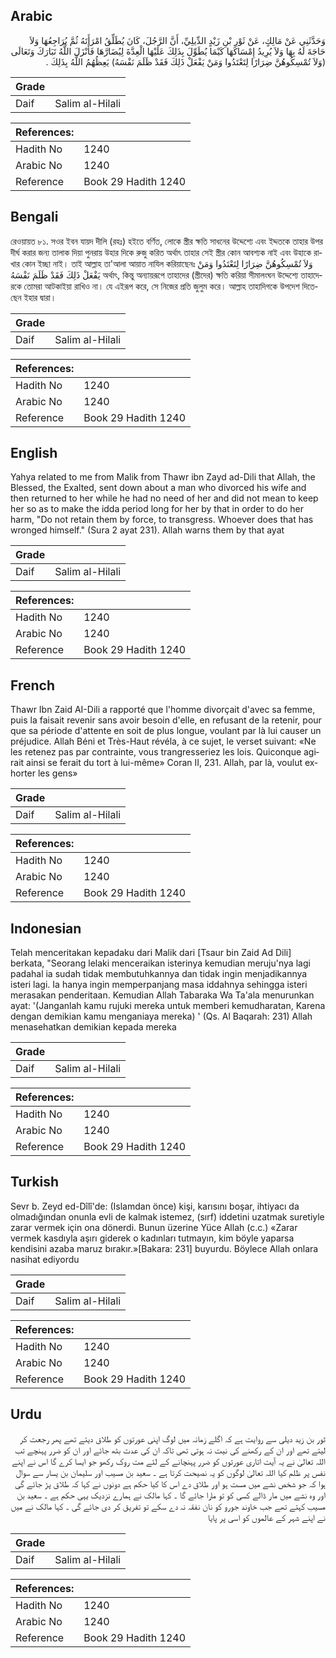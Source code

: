 ## Arabic


<div dir="rtl" lang="ar" style={{fontSize:'larger',backgroundColor:'#f8f9fa',padding:20}}>
وَحَدَّثَنِي عَنْ مَالِكٍ، عَنْ ثَوْرِ بْنِ زَيْدٍ الدِّيلِيِّ، أَنَّ الرَّجُلَ، كَانَ يُطَلِّقُ امْرَأَتَهُ ثُمَّ يُرَاجِعُهَا وَلاَ حَاجَةَ لَهُ بِهَا وَلاَ يُرِيدُ إِمْسَاكَهَا كَيْمَا يُطَوِّلَ بِذَلِكَ عَلَيْهَا الْعِدَّةَ لِيُضَارَّهَا فَأَنْزَلَ اللَّهُ تَبَارَكَ وَتَعَالَى ‏(‏وَلاَ تُمْسِكُوهُنَّ ضِرَارًا لِتَعْتَدُوا وَمَنْ يَفْعَلْ ذَلِكَ فَقَدْ ظَلَمَ نَفْسَهُ‏)‏ يَعِظُهُمُ اللَّهُ بِذَلِكَ ‏.‏
</div>
<div style={{backgroundColor:'#f8f9fa',padding:20, marginBottom: 10}}><table> <thead> <tr> <th>Grade</th> <th></th> </tr> </thead> <tbody> <tr><td>Daif</td><td>Salim al-Hilali</td></tr></tbody></table><table> <thead> <tr> <th>References:</th> <th></th> </tr> </thead> <tbody><tr><td>Hadith No</td><td>1240</td></tr><tr><td>Arabic No</td><td>1240</td></tr><tr><td>Reference</td><td>Book 29 Hadith 1240</td></tr></tbody></table></div>

## Bengali


<div dir="ltr" lang="bn" style={{fontSize:'larger',backgroundColor:'#f8f9fa',padding:20}}>
রেওয়ায়ত ৮১. সওর ইবন যায়দ দীলি (রহঃ) হইতে বর্ণিত, লোকে স্ত্রীর ক্ষতি সাধনের উদ্দেশ্যে এবং ইদ্দতকে তাহার উপর দীর্ঘ করার জন্য তালাক দিয়া পুনরায় উহার দিকে রুজু করিত অর্থাৎ তাহার সেই স্ত্রীর কোন আবশ্যক নাই এবং উহাকে রাখার কোন ইচ্ছা নাই। তাই আল্লাহ তা'আলা আয়াত নাযিল করিয়াছেনঃ ‏وَلاَ تُمْسِكُوهُنَّ ضِرَارًا لِتَعْتَدُوا وَمَنْ يَفْعَلْ ذَلِكَ فَقَدْ ظَلَمَ نَفْسَهُ‏ অর্থাৎ, কিন্তু অন্যায়রূপে তাহাদের (স্ত্রীদের) ক্ষতি করিয়া সীমালংঘন উদ্দেশ্যে তাহাদেরকে তোমরা আটকাইয়া রাখিও না। যে এইরূপ করে, সে নিজের প্রতি জুলুম করে। আল্লাহ তাহাদিগকে উপদেশ দিতেছেন ইহার দ্বারা।
</div>
<div style={{backgroundColor:'#f8f9fa',padding:20, marginBottom: 10}}><table> <thead> <tr> <th>Grade</th> <th></th> </tr> </thead> <tbody> <tr><td>Daif</td><td>Salim al-Hilali</td></tr></tbody></table><table> <thead> <tr> <th>References:</th> <th></th> </tr> </thead> <tbody><tr><td>Hadith No</td><td>1240</td></tr><tr><td>Arabic No</td><td>1240</td></tr><tr><td>Reference</td><td>Book 29 Hadith 1240</td></tr></tbody></table></div>

## English


<div dir="ltr" lang="en" style={{fontSize:'larger',backgroundColor:'#f8f9fa',padding:20}}>
Yahya related to me from Malik from Thawr ibn Zayd ad-Dili that Allah, the Blessed, the Exalted, sent down about a man who divorced his wife and then returned to her while he had no need of her and did not mean to keep her so as to make the idda period long for her by that in order to do her harm, "Do not retain them by force, to transgress. Whoever does that has wronged himself." (Sura 2 ayat 231). Allah warns them by that ayat
</div>
<div style={{backgroundColor:'#f8f9fa',padding:20, marginBottom: 10}}><table> <thead> <tr> <th>Grade</th> <th></th> </tr> </thead> <tbody> <tr><td>Daif</td><td>Salim al-Hilali</td></tr></tbody></table><table> <thead> <tr> <th>References:</th> <th></th> </tr> </thead> <tbody><tr><td>Hadith No</td><td>1240</td></tr><tr><td>Arabic No</td><td>1240</td></tr><tr><td>Reference</td><td>Book 29 Hadith 1240</td></tr></tbody></table></div>

## French


<div dir="ltr" lang="fr" style={{fontSize:'larger',backgroundColor:'#f8f9fa',padding:20}}>
Thawr Ibn Zaid AI-Dili a rapporté que l'homme divorçait d'avec sa femme, puis la faisait revenir sans avoir besoin d'elle, en refusant de la retenir, pour que sa période d'attente en soit de plus longue, voulant par là lui causer un préjudice. Allah Béni et Très-Haut révéla, à ce sujet, le verset suivant: «Ne les retenez pas par contrainte, vous trangresseriez les lois. Quiconque agirait ainsi se ferait du tort à lui-même» Coran II, 231. Allah, par là, voulut exhorter les gens»
</div>
<div style={{backgroundColor:'#f8f9fa',padding:20, marginBottom: 10}}><table> <thead> <tr> <th>Grade</th> <th></th> </tr> </thead> <tbody> <tr><td>Daif</td><td>Salim al-Hilali</td></tr></tbody></table><table> <thead> <tr> <th>References:</th> <th></th> </tr> </thead> <tbody><tr><td>Hadith No</td><td>1240</td></tr><tr><td>Arabic No</td><td>1240</td></tr><tr><td>Reference</td><td>Book 29 Hadith 1240</td></tr></tbody></table></div>

## Indonesian


<div dir="ltr" lang="id" style={{fontSize:'larger',backgroundColor:'#f8f9fa',padding:20}}>
Telah menceritakan kepadaku dari Malik dari [Tsaur bin Zaid Ad Dili] berkata, "Seorang lelaki menceraikan isterinya kemudian meruju'nya lagi padahal ia sudah tidak membutuhkannya dan tidak ingin menjadikannya isteri lagi. Ia hanya ingin memperpanjang masa iddahnya sehingga isteri merasakan penderitaan. Kemudian Allah Tabaraka Wa Ta'ala menurunkan ayat: '(Janganlah kamu rujuki mereka untuk memberi kemudharatan, Karena dengan demikian kamu menganiaya mereka) ' (Qs. Al Baqarah: 231) Allah menasehatkan demikian kepada mereka
</div>
<div style={{backgroundColor:'#f8f9fa',padding:20, marginBottom: 10}}><table> <thead> <tr> <th>Grade</th> <th></th> </tr> </thead> <tbody> <tr><td>Daif</td><td>Salim al-Hilali</td></tr></tbody></table><table> <thead> <tr> <th>References:</th> <th></th> </tr> </thead> <tbody><tr><td>Hadith No</td><td>1240</td></tr><tr><td>Arabic No</td><td>1240</td></tr><tr><td>Reference</td><td>Book 29 Hadith 1240</td></tr></tbody></table></div>

## Turkish


<div dir="ltr" lang="tr" style={{fontSize:'larger',backgroundColor:'#f8f9fa',padding:20}}>
Sevr b. Zeyd ed-Dîlî'de: (Islamdan önce) kişi, karısını boşar, ihtiyacı da olmadığından onunla evli de kalmak istemez, (sırf) iddetini uzatmak suretiyle zarar vermek için ona dönerdi. Bunun üzerine Yüce Allah (c.c.) «Zarar vermek kasdıyla aşırı giderek o kadınları tutmayın, kim böyle yaparsa kendisini azaba maruz bırakır.»[Bakara: 231] buyurdu. Böylece Allah onlara nasihat ediyordu
</div>
<div style={{backgroundColor:'#f8f9fa',padding:20, marginBottom: 10}}><table> <thead> <tr> <th>Grade</th> <th></th> </tr> </thead> <tbody> <tr><td>Daif</td><td>Salim al-Hilali</td></tr></tbody></table><table> <thead> <tr> <th>References:</th> <th></th> </tr> </thead> <tbody><tr><td>Hadith No</td><td>1240</td></tr><tr><td>Arabic No</td><td>1240</td></tr><tr><td>Reference</td><td>Book 29 Hadith 1240</td></tr></tbody></table></div>

## Urdu


<div dir="rtl" lang="ur" style={{fontSize:'larger',backgroundColor:'#f8f9fa',padding:20}}>
ثور بن زید دیلی سے روایت ہے کہ اگلے زمانہ میں لوگ اپنی عورتوں کو طلاق دیتے تھے پھر رجعت کر لیتے تھے اور ان کے رکھنے کی نیت نہ ہوتی تھی تاکہ ان کی عدت بٹھ جائے اور ان کو ضرر پہنچے تب اللہ تعالیٰ نے یہ آیت اتاری عورتوں کو ضرر پہنچانے کے لئے مت روک رکھو جو ایسا کرے گا اس نے اپنے نفس پر ظلم کیا اللہ تعالیٰ لوگوں کو یہ نصیحت کرتا ہے ۔ سعید بن مسیب اور سلیمان بن یسار سے سوال ہوا کہ جو شخص نشے میں مست ہو اور طلاق دے اس کا کیا حکم ہے دونوں نے کہا کہ طلاق پڑ جائے گی اور وہ نشے میں مار ڈالے کسی کو تو مارا جائے گا ۔ کہا مالک نے ہمارے نزدیک یہی حکم ہے ۔ سعید بن مسیب کہتے تھے جب خاوند جورو کو نان نفقہ نہ دے سکے تو تفریق کر دی جائے گی ۔ کہا مالک نے میں نے اپنے شہر کے عالموں کو اسی پر پایا
</div>
<div style={{backgroundColor:'#f8f9fa',padding:20, marginBottom: 10}}><table> <thead> <tr> <th>Grade</th> <th></th> </tr> </thead> <tbody> <tr><td>Daif</td><td>Salim al-Hilali</td></tr></tbody></table><table> <thead> <tr> <th>References:</th> <th></th> </tr> </thead> <tbody><tr><td>Hadith No</td><td>1240</td></tr><tr><td>Arabic No</td><td>1240</td></tr><tr><td>Reference</td><td>Book 29 Hadith 1240</td></tr></tbody></table></div>